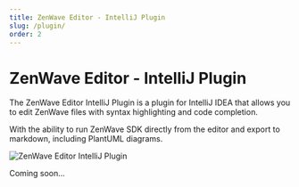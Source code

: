 ```yaml
---
title: ZenWave Editor - IntelliJ Plugin
slug: /plugin/
order: 2
---
```


# ZenWave Editor - IntelliJ Plugin

The ZenWave Editor IntelliJ Plugin is a plugin for IntelliJ IDEA that allows you to edit ZenWave files with syntax highlighting and code completion.

With the ability to run ZenWave SDK directly from the editor and export to markdown, including PlantUML diagrams.

<Image src={pluginScreenShot} alt="ZenWave Editor IntelliJ Plugin" />

Coming soon...


